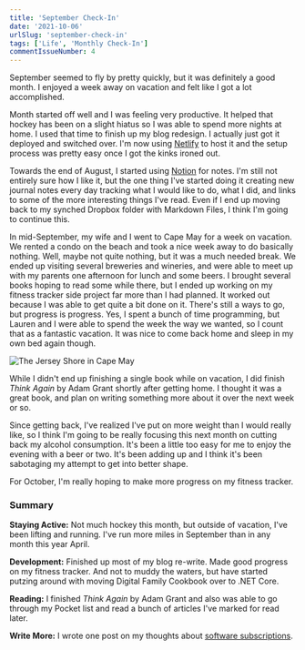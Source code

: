 ```yaml
---
title: 'September Check-In'
date: '2021-10-06'
urlSlug: 'september-check-in'
tags: ['Life', 'Monthly Check-In']
commentIssueNumber: 4
---
```


September seemed to fly by pretty quickly, but it was definitely a good month. I enjoyed a week away on vacation and felt like I got a lot accomplished.

Month started off well and I was feeling very productive. It helped that hockey has been on a slight hiatus so I was able to spend more nights at home. I used that time to finish up my blog redesign. I actually just got it deployed and switched over. I'm now using [Netlify](https://netlify.com) to host it and the setup process was pretty easy once I got the kinks ironed out.

Towards the end of August, I started using [Notion](https://www.notion.so/) for notes. I'm still not entirely sure how I like it, but the one thing I've started doing it creating new journal notes every day tracking what I would like to do, what I did, and links to some of the more interesting things I've read. Even if I end up moving back to my synched Dropbox folder with Markdown Files, I think I'm going to continue this.

In mid-September, my wife and I went to Cape May for a week on vacation. We rented a condo on the beach and took a nice week away to do basically nothing. Well, maybe not quite nothing, but it was a much needed break. We ended up visiting several breweries and wineries, and were able to meet up with my parents one afternoon for lunch and some beers. I brought several books hoping to read some while there, but I ended up working on my fitness tracker side project far more than I had planned. It worked out because I was able to get quite a bit done on it. There's still a ways to go, but progress is progress. Yes, I spent a bunch of time programming, but Lauren and I were able to spend the week the way we wanted, so I count that as a fantastic vacation. It was nice to come back home and sleep in my own bed again though.

![The Jersey Shore in Cape May](../../assets/images/posts/2021-10-06-september-check-in/cape-may.jpg)

While I didn't end up finishing a single book while on vacation, I did finish _Think Again_ by Adam Grant shortly after getting home. I thought it was a great book, and plan on writing something more about it over the next week or so.

Since getting back, I've realized I've put on more weight than I would really like, so I think I'm going to be really focusing this next month on cutting back my alcohol consumption. It's been a little too easy for me to enjoy the evening with a beer or two. It's been adding up and I think it's been sabotaging my attempt to get into better shape.

For October, I'm really hoping to make more progress on my fitness tracker.

### Summary

**Staying Active:** Not much hockey this month, but outside of vacation, I've been lifting and running. I've run more miles in September than in any month this year April.

**Development:** Finished up most of my blog re-write. Made good progress on my fitness tracker. And not to muddy the waters, but have started putzing around with moving Digital Family Cookbook over to .NET Core.

**Reading:** I finished _Think Again_ by Adam Grant and also was able to go through my Pocket list and read a bunch of articles I've marked for read later.

**Write More:** I wrote one post on my thoughts about [software subscriptions](https://kpwags.com/2021/09/04/on-software-subscriptions.html).
